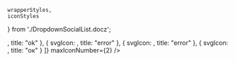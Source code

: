     wrapperStyles,
    iconStyles
} from './DropdownSocialList.docz';

<Playground style={wrapperStyles}>
    <DropdownSocialList
        icons={[
            {
                svgIcon: <Checked style={iconStyles} />,
                title: "ok"
            },
            {
                svgIcon: <Cancel style={iconStyles} />,
                title: "error"
            },
            {
                svgIcon: <Cancel style={iconStyles} />,
                title: "error"
            },
            {
                svgIcon: <Checked style={iconStyles} />,
                title: "ок"
            }
        ]}
        maxIconNumber={2}
    />
</Playground>
